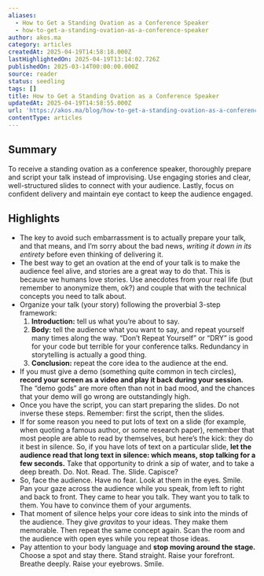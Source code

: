 ```yaml
---
aliases:
  - How to Get a Standing Ovation as a Conference Speaker
  - how-to-get-a-standing-ovation-as-a-conference-speaker
author: akos.ma
category: articles
createdAt: 2025-04-19T14:58:18.000Z
lastHighlightedOn: 2025-04-19T13:14:02.726Z
publishedOn: 2025-03-14T00:00:00.000Z
source: reader
status: seedling
tags: []
title: How to Get a Standing Ovation as a Conference Speaker
updatedAt: 2025-04-19T14:58:55.000Z
url: 'https://akos.ma/blog/how-to-get-a-standing-ovation-as-a-conference-speaker/'
contentType: articles
---
```

## Summary

To receive a standing ovation as a conference speaker, thoroughly prepare and script your talk instead of improvising. Use engaging stories and clear, well-structured slides to connect with your audience. Lastly, focus on confident delivery and maintain eye contact to keep the audience engaged.

## Highlights

- The key to avoid such embarrassment is to actually prepare your talk, and that means, and I’m sorry about the bad news, _writing it down in its entirety_ before even thinking of delivering it.
- The best way to get an ovation at the end of your talk is to make the audience feel alive, and stories are a great way to do that. This is because we humans love stories. Use anecdotes from your real life (but remember to anonymize them, ok?) and couple that with the technical concepts you need to talk about.
- Organize your talk (your story) following the proverbial 3-step framework:
  1. **Introduction:** tell us what you’re about to say.
  2. **Body:** tell the audience what you want to say, and repeat yourself many times along the way. “Don’t Repeat Yourself” or “DRY” is good for your code but terrible for your conference talks. Redundancy in storytelling is actually a good thing.
  3. **Conclusion:** repeat the core idea to the audience at the end.
- If you must give a demo (something quite common in tech circles), **record your screen as a video and play it back during your session.** The “demo gods” are more often than not in bad mood, and the chances that your demo will go wrong are outstandingly high.
- Once you have the script, you can start preparing the slides. Do not inverse these steps. Remember: first the script, then the slides.
- If for some reason you need to put lots of text on a slide (for example, when quoting a famous author, or some research paper), remember that most people are able to read by themselves, but here’s the kick: they do it best in silence.
  So, if you have lots of text on a particular slide, **let the audience read that long text in silence: which means, stop talking for a few seconds.** Take that opportunity to drink a sip of water, and to take a deep breath. Do. Not. Read. The. Slide. Capisce?
- So, face the audience. Have no fear. Look at them in the eyes. Smile. Pan your gaze across the audience while you speak, from left to right and back to front. They came to hear you talk. They want you to talk to them. You have to convince them of your arguments.
- That moment of silence helps your core ideas to sink into the minds of the audience. They give _gravitas_ to your ideas. They make them memorable. Then repeat the same concept again. Scan the room and the audience with open eyes while you repeat those ideas.
- Pay attention to your body language and **stop moving around the stage.** Choose a spot and stay there. Stand straight. Raise your forefront. Breathe deeply. Raise your eyebrows. Smile.
